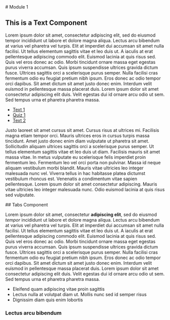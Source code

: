 
<Text id='Text-1'>
# Module 1

## This is a Text Component

Lorem ipsum dolor sit amet, consectetur adipiscing elit, sed do eiusmod tempor incididunt ut labore et dolore magna aliqua. Lectus arcu bibendum at varius vel pharetra vel turpis. Elit at imperdiet dui accumsan sit amet nulla facilisi. Ut tellus elementum sagittis vitae et leo duis ut. A iaculis at erat pellentesque adipiscing commodo elit. Euismod lacinia at quis risus sed. Quis vel eros donec ac odio. Morbi tincidunt ornare massa eget egestas purus viverra accumsan. Quis ipsum suspendisse ultrices gravida dictum fusce. Ultrices sagittis orci a scelerisque purus semper. Nulla facilisi cras fermentum odio eu feugiat pretium nibh ipsum. Eros donec ac odio tempor orci dapibus. Sit amet dictum sit amet justo donec enim. Interdum velit euismod in pellentesque massa placerat duis. Lorem ipsum dolor sit amet consectetur adipiscing elit duis. Velit egestas dui id ornare arcu odio ut sem. Sed tempus urna et pharetra pharetra massa.

- [Text 1](#Text-1)
- [Quiz 1](#Quiz-1)
- [Text 2](#Text-2)

Justo laoreet sit amet cursus sit amet. Cursus risus at ultrices mi. Facilisis magna etiam tempor orci. Mauris ultrices eros in cursus turpis massa tincidunt. Amet justo donec enim diam vulputate ut pharetra sit amet. Sollicitudin aliquam ultrices sagittis orci a scelerisque purus semper. Ut tellus elementum sagittis vitae et leo duis ut diam. Facilisis mauris sit amet massa vitae. In metus vulputate eu scelerisque felis imperdiet proin fermentum leo. Fermentum leo vel orci porta non pulvinar. Massa id neque aliquam vestibulum morbi blandit. Mauris vitae ultricies leo integer malesuada nunc vel. Viverra tellus in hac habitasse platea dictumst vestibulum rhoncus est. Venenatis a condimentum vitae sapien pellentesque. Lorem ipsum dolor sit amet consectetur adipiscing. Mauris vitae ultricies leo integer malesuada nunc. Odio euismod lacinia at quis risus sed vulputate.

</Text>

<Quiz id='Quiz-1' title='Quiz 1'>
    <Question index="0" title="Question 1" answerIndex="0">
        <Choice index="0" title="Choice A" />
        <Choice index="1" title="Choice B" />
        <Choice index="2" title="Choice C" />
        <Choice index="3" title="Choice D" />
    </Question>
    <Question index="1" title="Question 2" answerIndex="1">
        <Choice index="0" title="Choice A" />
        <Choice index="1" title="Choice B" />
        <Choice index="2" title="Choice C" />
        <Choice index="3" title="Choice D" />
    </Question>
    <Question index="2" title="Question 3" answerIndex="2">
        <Choice index="0" title="Choice A" />
        <Choice index="1" title="Choice B" />
        <Choice index="2" title="Choice C" />
        <Choice index="3" title="Choice D" />
    </Question>
    <Question index="3" title="Question 4" answerIndex="3">
        <Choice index="0" title="Choice A" />
        <Choice index="1" title="Choice B" />
        <Choice index="2" title="Choice C" />
        <Choice index="3" title="Choice D" />
    </Question>
</Quiz>

<Text id='Text-2'>
## Tabs Component

Lorem ipsum dolor sit amet, consectetur **adipiscing elit**, sed do eiusmod *tempor* incididunt ut labore et dolore magna aliqua. Lectus arcu bibendum at varius vel pharetra vel turpis. Elit at imperdiet dui accumsan sit amet nulla facilisi. Ut tellus elementum sagittis vitae et leo duis ut. A iaculis at erat pellentesque adipiscing commodo elit. Euismod lacinia at quis risus sed. Quis vel eros donec ac odio. Morbi tincidunt ornare massa eget egestas purus viverra accumsan. Quis ipsum suspendisse ultrices gravida dictum fusce. Ultrices sagittis orci a scelerisque purus semper. Nulla facilisi cras fermentum odio eu feugiat pretium nibh ipsum. Eros donec ac odio tempor orci dapibus. Sit amet dictum sit amet justo donec enim. Interdum velit euismod in pellentesque massa placerat duis. Lorem ipsum dolor sit amet consectetur adipiscing elit duis. Velit egestas dui id ornare arcu odio ut sem. Sed tempus urna et pharetra pharetra massa.

- Eleifend quam adipiscing vitae proin sagittis
- Lectus nulla at volutpat diam ut. Mollis nunc sed id semper risus
- Dignissim diam quis enim lobortis

### Lectus arcu bibendum

<Tabs activeIndex="0">
    <Tab index='0' title="Tab 1" description='This is Tab 1 Text' />
    <Tab index='1' title="Tab 2" description='This is some other Tab 2 Text' />
</Tabs>
</Text>
